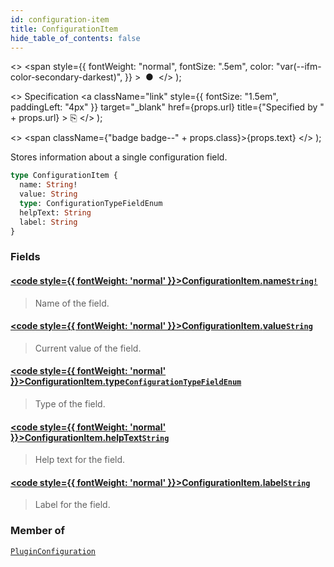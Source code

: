 ```yaml
---
id: configuration-item
title: ConfigurationItem
hide_table_of_contents: false
---
```


  <>
    <span
      style={{
        fontWeight: "normal",
        fontSize: ".5em",
        color: "var(--ifm-color-secondary-darkest)",
      }}
    >
      &nbsp;●&nbsp;
    </span>
  </>
);

  <>
    Specification
    <a
      className="link"
      style={{ fontSize: "1.5em", paddingLeft: "4px" }}
      target="\_blank"
      href={props.url}
      title={"Specified by " + props.url}
    >
      ⎘
    </a>
  </>
);

  <>
    <span className={"badge badge--" + props.class}>{props.text}</span>
  </>
);

Stores information about a single configuration field.

```graphql
type ConfigurationItem {
  name: String!
  value: String
  type: ConfigurationTypeFieldEnum
  helpText: String
  label: String
}
```

### Fields

#### [<code style={{ fontWeight: 'normal' }}>ConfigurationItem.<b>name</b></code>](#)<Bullet />[`String!`](../../../api-reference/miscellaneous/scalars/string) <Badge class="secondary" text="non-null"/> <Badge class="secondary" text="scalar"/>

> Name of the field.

#### [<code style={{ fontWeight: 'normal' }}>ConfigurationItem.<b>value</b></code>](#)<Bullet />[`String`](../../../api-reference/miscellaneous/scalars/string) <Badge class="secondary" text="scalar"/>

> Current value of the field.

#### [<code style={{ fontWeight: 'normal' }}>ConfigurationItem.<b>type</b></code>](#)<Bullet />[`ConfigurationTypeFieldEnum`](../../../api-reference/miscellaneous/enums/configuration-type-field-enum) <Badge class="secondary" text="enum"/>

> Type of the field.

#### [<code style={{ fontWeight: 'normal' }}>ConfigurationItem.<b>helpText</b></code>](#)<Bullet />[`String`](../../../api-reference/miscellaneous/scalars/string) <Badge class="secondary" text="scalar"/>

> Help text for the field.

#### [<code style={{ fontWeight: 'normal' }}>ConfigurationItem.<b>label</b></code>](#)<Bullet />[`String`](../../../api-reference/miscellaneous/scalars/string) <Badge class="secondary" text="scalar"/>

> Label for the field.

### Member of

[`PluginConfiguration`](../../../api-reference/miscellaneous/objects/plugin-configuration) <Badge class="secondary" text="object"/>
